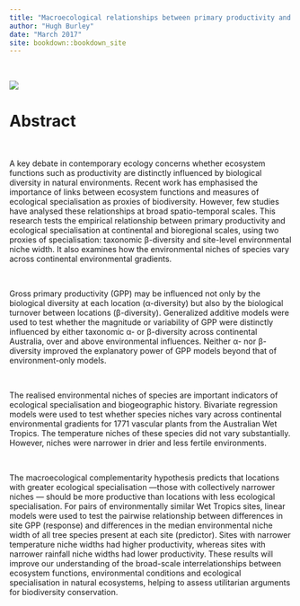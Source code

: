 ```yaml
--- 
title: "Macroecological relationships between primary productivity and ecological specialisation"
author: "Hugh Burley"
date: "March 2017"
site: bookdown::bookdown_site
---
```


\

![](https://github.com/HMB3/Beta-Diversity-vs-Productivity/blob/master/docs/plants_eg.png?raw=true)


# Abstract

\

A key debate in contemporary ecology concerns whether ecosystem functions such as productivity are distinctly influenced by biological diversity in natural environments. Recent work has emphasised the importance of links between ecosystem functions and measures of ecological specialisation as proxies of biodiversity. However, few studies have analysed these relationships at broad spatio-temporal scales. This research tests the empirical relationship between primary productivity and ecological specialisation at continental and bioregional scales, using two proxies of specialisation: taxonomic β-diversity and site-level environmental niche width. It also examines how the environmental niches of species vary across continental environmental gradients. 

\

Gross primary productivity (GPP) may be influenced not only by the biological diversity at each location (α-diversity) but also by the biological turnover between locations (β-diversity). Generalized additive models were used to test whether the magnitude or variability of GPP were distinctly influenced by either taxonomic α- or β-diversity across continental Australia, over and above environmental influences. Neither α- nor β-diversity improved the explanatory power of GPP models beyond that of environment-only models.

\

The realised environmental niches of species are important indicators of ecological specialisation and biogeographic history. Bivariate regression models were used to test whether species niches vary across continental environmental gradients for 1771 vascular plants from the Australian Wet Tropics. The temperature niches of these species did not vary substantially. However, niches were narrower in drier and less fertile environments. 

\

The macroecological complementarity hypothesis predicts that locations with greater ecological specialisation —those with collectively narrower niches — should be more productive than locations with less ecological specialisation. For pairs of environmentally similar Wet Tropics sites, linear models were used to test the pairwise relationship between differences in site GPP (response) and differences in the median environmental niche width of all tree species present at each site (predictor). Sites with narrower temperature niche widths had higher productivity, whereas sites with narrower rainfall niche widths had lower productivity. These results will improve our understanding of the broad-scale interrelationships between ecosystem functions, environmental conditions and ecological specialisation in natural ecosystems, helping to assess utilitarian arguments for biodiversity conservation.

\

